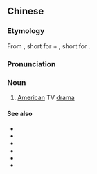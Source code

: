 {{also|美剧}}
==Chinese==
{{zh-forms|s=美剧}}

===Etymology===
From {{zh-l|美}}, short for {{zh-l|美國|United States}} + {{zh-l|劇}}, short for {{zh-l|戲劇|drama}}.

===Pronunciation===
{{zh-pron
|m=měijù
|c=mei5 kek6
|cat=n
}}

===Noun===
{{zh-noun|mw=部}}

# [[American]] TV [[drama]]

====See also====
* {{zh-l|港劇}}
* {{zh-l|韓劇}}
* {{zh-l|日劇}}
* {{zh-l|臺劇}}
* {{zh-l|泰劇}}
* {{zh-l|英劇}}